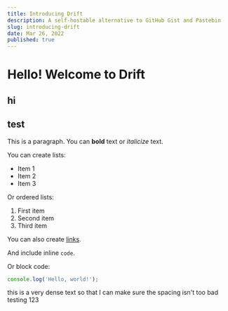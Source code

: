 ```yaml
---
title: Introducing Drift
description: A self-hostable alternative to GitHub Gist and Pastebin
slug: introducing-drift
date: Mar 26, 2022
published: true
---
```

# Hello! Welcome to Drift

## hi
## test

This is a paragraph. You can **bold** text or _italicize_ text.

You can create lists:

- Item 1
- Item 2
- Item 3

Or ordered lists:

1. First item
2. Second item
3. Third item

You can also create [links](https://github.com).

And include inline `code`.

Or block code:

```javascript
console.log('Hello, world!');
```

this is a very dense text so that I can make sure the spacing isn't too bad
testing 123